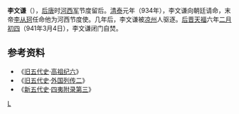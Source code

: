 '''李文谦'''（{{bd|？||941年|3月4日|catIdx=L}}），[[后唐|后唐]]时[[河西节度使|河西军]]节度留后。[[清泰|清泰]]元年（934年），李文谦向朝廷请命，末帝[[李从珂|李从珂]]任命他为河西节度使。几年后，李文谦被[[凉州|凉州]]人驱逐。[[后晋|后晋]][[天福_(后晋)|天福]]六年[[二月初四|二月初四]]（941年3月4日），李文谦闭门自焚。

{{start box}}
{{s-before|[[孙超|孙超]]}}
{{s-title|[[河西节度使|河西节度使]]}}
{{s-after|[[吴继兴|吴继兴]]}}
{{end box}}

==参考资料==
*《[[旧五代史|旧五代史]]·[[s:旧五代史/卷80|高祖纪六]]》
*《[[旧五代史|旧五代史]]·[[s:旧五代史/卷138|外国列传二]]》
*《[[新五代史|新五代史]]·[[s:新五代史/卷74|四夷附录第三]]》

[[Category:五代十国人物|L]]